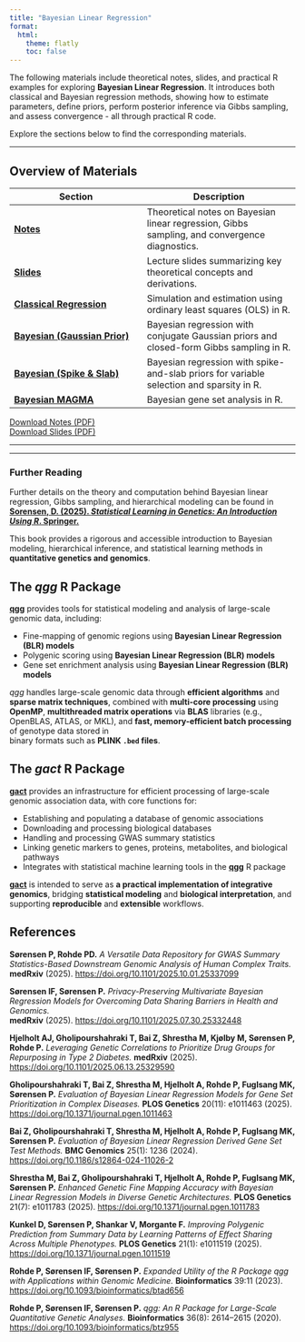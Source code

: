 ```yaml
---
title: "Bayesian Linear Regression"
format:
  html:
    theme: flatly
    toc: false
---
```


The following materials include theoretical notes, slides, and practical R examples for exploring **Bayesian Linear Regression**.
It introduces both classical and Bayesian regression methods, showing how to estimate parameters, define priors, perform posterior inference via Gibbs sampling, and assess convergence - all through practical R code.

Explore the sections below to find the corresponding materials.

---

## Overview of Materials

| **Section** | **Description** |
|--------------|----------------|
| [**Notes**](notes.html) | Theoretical notes on Bayesian linear regression, Gibbs sampling, and convergence diagnostics. |
| [**Slides**](bayesian_linear_regression_slides.html) | Lecture slides summarizing key theoretical concepts and derivations. |
| [**Classical Regression**](https://psoerensen.github.io/bayesian-linear-regression/classical_linear_regression_simulation.html) | Simulation and estimation using ordinary least squares (OLS) in R. |
| [**Bayesian (Gaussian Prior)**](https://psoerensen.github.io/bayesian-linear-regression/bayesian_linear_regression_conjugate.html) | Bayesian regression with conjugate Gaussian priors and closed-form Gibbs sampling in R. |
| [**Bayesian (Spike & Slab)**](https://psoerensen.github.io/bayesian-linear-regression/bayesian_spike_and_slab.html) | Bayesian regression with spike-and-slab priors for variable selection and sparsity in R. |
| [**Bayesian MAGMA**](https://psoerensen.github.io/bayesian-linear-regression/bayesian_magma_tutorial.html) | Bayesian gene set analysis in R. |

[Download Notes (PDF)](notes.pdf)  
[Download Slides (PDF)](bayesian_linear_regression_slides.pdf)

---

---

### Further Reading

Further details on the theory and computation behind Bayesian linear regression, Gibbs sampling, and hierarchical modeling can be found in  
**[Sorensen, D. (2025). *Statistical Learning in Genetics: An Introduction Using R*. Springer.](https://link.springer.com/book/10.1007/978-3-031-86274-8)**  

This book provides a rigorous and accessible introduction to Bayesian modeling, hierarchical inference, and statistical learning methods in **quantitative genetics and genomics**.


## The *qgg* R Package

[**qgg**](https://github.com/psoerensen/qgg) provides tools for statistical modeling and analysis of large-scale genomic data, including:

- Fine-mapping of genomic regions using **Bayesian Linear Regression (BLR) models**  
- Polygenic scoring using **Bayesian Linear Regression (BLR) models**  
- Gene set enrichment analysis using **Bayesian Linear Regression (BLR) models**  

*qgg* handles large-scale genomic data through **efficient algorithms** and **sparse matrix techniques**, combined with **multi-core processing** using **OpenMP**, **multithreaded matrix operations** via **BLAS** libraries (e.g., OpenBLAS, ATLAS, or MKL), and **fast, memory-efficient batch processing** of genotype data stored in  
binary formats such as **PLINK `.bed` files**.


## The *gact* R Package

[**gact**](https://github.com/psoerensen/gact) provides an infrastructure for efficient processing of large-scale genomic association data, with core functions for:

- Establishing and populating a database of genomic associations  
- Downloading and processing biological databases  
- Handling and processing GWAS summary statistics  
- Linking genetic markers to genes, proteins, metabolites, and biological pathways  
- Integrates with statistical machine learning tools in the [**qgg**](https://github.com/psoerensen/qgg) R package  

[**gact**](https://github.com/psoerensen/gact) is intended to serve as **a practical implementation of integrative genomics**, bridging **statistical modeling** and **biological interpretation**, and supporting **reproducible** and **extensible** workflows.



## References

**Sørensen P, Rohde PD.**  *A Versatile Data Repository for GWAS Summary Statistics-Based Downstream Genomic Analysis of Human Complex Traits.*  
**medRxiv** (2025). [https://doi.org/10.1101/2025.10.01.25337099](https://doi.org/10.1101/2025.10.01.25337099)

**Sørensen IF, Sørensen P.**  *Privacy-Preserving Multivariate Bayesian Regression Models for Overcoming Data Sharing Barriers in Health and Genomics.*  
**medRxiv** (2025). [https://doi.org/10.1101/2025.07.30.25332448](https://doi.org/10.1101/2025.07.30.25332448)

**Hjelholt AJ, Gholipourshahraki T, Bai Z, Shrestha M, Kjølby M, Sørensen P, Rohde P.**  *Leveraging Genetic Correlations to Prioritize Drug Groups for Repurposing in Type 2 Diabetes.*  **medRxiv** (2025). [https://doi.org/10.1101/2025.06.13.25329590](https://doi.org/10.1101/2025.06.13.25329590)

**Gholipourshahraki T, Bai Z, Shrestha M, Hjelholt A, Rohde P, Fuglsang MK, Sørensen P.**  *Evaluation of Bayesian Linear Regression Models for Gene Set Prioritization in Complex Diseases.*  **PLOS Genetics** 20(11): e1011463 (2025). [https://doi.org/10.1371/journal.pgen.1011463](https://doi.org/10.1371/journal.pgen.1011463)

**Bai Z, Gholipourshahraki T, Shrestha M, Hjelholt A, Rohde P, Fuglsang MK, Sørensen P.** *Evaluation of Bayesian Linear Regression Derived Gene Set Test Methods.*  **BMC Genomics** 25(1): 1236 (2024). [https://doi.org/10.1186/s12864-024-11026-2](https://doi.org/10.1186/s12864-024-11026-2)

**Shrestha M, Bai Z, Gholipourshahraki T, Hjelholt A, Rohde P, Fuglsang MK, Sørensen P.**  *Enhanced Genetic Fine Mapping Accuracy with Bayesian Linear Regression Models in Diverse Genetic Architectures.*  **PLOS Genetics** 21(7): e1011783 (2025). [https://doi.org/10.1371/journal.pgen.1011783](https://doi.org/10.1371/journal.pgen.1011783)

**Kunkel D, Sørensen P, Shankar V, Morgante F.**  *Improving Polygenic Prediction from Summary Data by Learning Patterns of Effect Sharing Across Multiple Phenotypes.*  **PLOS Genetics** 21(1): e1011519 (2025). [https://doi.org/10.1371/journal.pgen.1011519](https://doi.org/10.1371/journal.pgen.1011519)

**Rohde P, Sørensen IF, Sørensen P.**  *Expanded Utility of the R Package qgg with Applications within Genomic Medicine.*  **Bioinformatics** 39:11 (2023). [https://doi.org/10.1093/bioinformatics/btad656](https://doi.org/10.1093/bioinformatics/btad656)

**Rohde P, Sørensen IF, Sørensen P.**  *qgg: An R Package for Large-Scale Quantitative Genetic Analyses.*  **Bioinformatics** 36(8): 2614–2615 (2020). [https://doi.org/10.1093/bioinformatics/btz955](https://doi.org/10.1093/bioinformatics/btz955)



